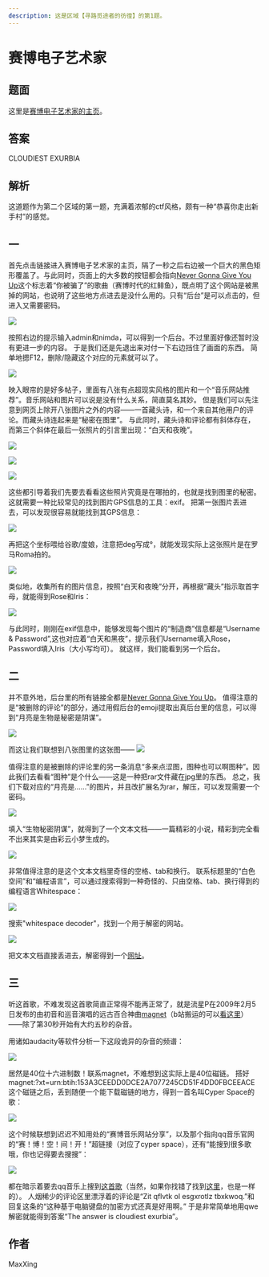 ```yaml
---
description: 这是区域【寻路觅途者的彷徨】的第1题。
---
```


# 赛博电子艺术家

## 题面

这里是[赛博电子艺术家的主页](http://lab.maxxsoft.net/puzzle/cyberelec/)。

## 答案

<AnswerBlock>CLOUDIEST EXURBIA</AnswerBlock>

## 解析

这道题作为第二个区域的第一题，充满着浓郁的ctf风格，颇有一种“恭喜你走出新手村”的感觉。

## 一

首先点击链接进入赛博电子艺术家的主页，隔了一秒之后右边被一个巨大的黑色矩形覆盖了。与此同时，页面上的大多数的按钮都会指向[Never Gonna Give You Up](https://www.bilibili.com/video/BV1GJ411x7h7)这个标志着“你被骗了”的歌曲（赛博时代的红鲱鱼），既点明了这个网站是被黑掉的网站，也说明了这些地方点进去是没什么用的。只有“后台”是可以点击的，但进入又需要密码。

![](./01-sai-bo-dian-zi-yi-shu-jia.assets/image_2.webp)

按照右边的提示输入admin和nimda，可以得到一个后台。不过里面好像还暂时没有更进一步的内容。
于是我们还是先退出来对付一下右边挡住了画面的东西。
简单地摁F12，删除/隐藏这个对应的元素就可以了。

![](./01-sai-bo-dian-zi-yi-shu-jia.assets/image_3.webp)

映入眼帘的是好多帖子，里面有八张有点超现实风格的图片和一个“音乐网站推荐”。音乐网站和图片可以说是没有什么关系，简直莫名其妙。
但是我们可以先注意到网页上除开八张图片之外的内容——一首藏头诗，和一个来自其他用户的评论。而藏头诗连起来是“秘密在图里”。
与此同时，藏头诗和评论都有斜体存在，而第三个斜体在最后一张照片的引言里出现：“白天和夜晚”。

![](./01-sai-bo-dian-zi-yi-shu-jia.assets/image_4.webp)

![](./01-sai-bo-dian-zi-yi-shu-jia.assets/image_5.webp)

![](./01-sai-bo-dian-zi-yi-shu-jia.assets/image_6.webp)

这些都引导着我们先要去看看这些照片究竟是在哪拍的，也就是找到图里的秘密。这就需要一种比较常见的找到图片GPS信息的工具：exif。
把第一张图片丢进去，可以发现很容易就能找到其GPS信息：

![](./01-sai-bo-dian-zi-yi-shu-jia.assets/image_7.webp)

再把这个坐标喂给谷歌/度娘，注意把deg写成°，就能发现实际上这张照片是在罗马Roma拍的。

![](./01-sai-bo-dian-zi-yi-shu-jia.assets/image_8.webp)

类似地，收集所有的图片信息，按照“白天和夜晚”分开，再根据“藏头”指示取首字母，就能得到Rose和Iris：

![](./01-sai-bo-dian-zi-yi-shu-jia.assets/image_9.webp)

与此同时，刚刚在exif信息中，能够发现每个图片的“制造商”信息都是“Username & Password”,这也对应着“白天和黑夜”，提示我们Username填入Rose，Password填入Iris（大小写均可）。
就这样，我们能看到另一个后台。

## 二

并不意外地，后台里的所有链接全都是[Never Gonna Give You Up](https://www.bilibili.com/video/BV1GJ411x7h7)。
值得注意的是“被删除的评论”的部分，通过用假后台的emoji提取出真后台里的信息，可以得到“月亮是生物是秘密是阴谋”。

![](./01-sai-bo-dian-zi-yi-shu-jia.assets/image_1.webp)

而这让我们联想到八张图里的这张图——
![](./01-sai-bo-dian-zi-yi-shu-jia.assets/image_11.webp)

值得注意的是被删除的评论里的另一条消息“多来点涩图，图种也可以啊图种”。因此我们去看看“图种”是个什么——这是一种把rar文件藏在jpg里的东西。
总之，我们下载对应的“月亮是……”的图片，并且改扩展名为rar，解压，可以发现需要一个密码。

![](./01-sai-bo-dian-zi-yi-shu-jia.assets/image_12.webp)

填入“生物秘密阴谋”，就得到了一个文本文档——一篇精彩的小说，精彩到完全看不出来其实是由彩云小梦生成的。

![](./01-sai-bo-dian-zi-yi-shu-jia.assets/image_13.webp)

非常值得注意的是这个文本文档里奇怪的空格、tab和换行。
联系标题里的“白色空间”和“编程语言”，可以通过搜索得到一种奇怪的、只由空格、tab、换行得到的编程语言Whitespace：

![](./01-sai-bo-dian-zi-yi-shu-jia.assets/image_14.webp)

搜索"whitespace decoder"，找到一个用于解密的网站。

![](./01-sai-bo-dian-zi-yi-shu-jia.assets/image_15.webp)

把文本文档直接丢进去，解密得到一个[网址](http://lab-maxxsoft-net-static.smartgslb.com/puzzle/cyberelec/noom_krad.mp3)。

## 三

听这首歌，不难发现这首歌简直正常得不能再正常了，就是流星P在2009年2月5日发布的由初音和巡音演唱的远古百合神曲[magnet](https://www.nicovideo.jp/watch/sm6909505?ref=search_key_video&playlist=eyJ0eXBlIjoic2VhcmNoIiwiY29udGV4dCI6eyJrZXl3b3JkIjoibWFnbmV0Iiwic29ydEtleSI6ImhvdCIsInNvcnRPcmRlciI6Im5vbmUiLCJwYWdlIjoxLCJwYWdlU2l6ZSI6MzJ9fQ&ss_pos=1&ss_id=5640228e-41c7-4e13-aacd-21ffd6434328)（b站搬运的可以[看这里](https://www.bilibili.com/video/BV1xx411c7UF?spm_id_from=333.337.search-card.all.click&vd_source=88cf0454fc7f6f440fd8e75f180f5eb2)）——除了第30秒开始有大约五秒的杂音。

用诸如audacity等软件分析一下这段诡异的杂音的频谱：

![](./01-sai-bo-dian-zi-yi-shu-jia.assets/image_16.webp)

居然是40位十六进制数！联系magnet，不难想到这实际上是40位磁链。
搭好magnet:?xt=urn:btih:153A3CEEDD0DCE2A7077245CD51F4DD0FBCEEACE 这个磁链之后，丢到随便一个能下载磁链的地方，得到一首名叫Cyper Space的歌：

![](./01-sai-bo-dian-zi-yi-shu-jia.assets/image_17.webp)

这个时候联想到迟迟不知用处的“赛博音乐网站分享”，以及那个指向qq音乐官网的“赛！博！空！间！开！”超链接（对应了cyper space），还有“能搜到很多歌哦，你也记得要去搜搜”：

![](./01-sai-bo-dian-zi-yi-shu-jia.assets/image_18.webp)

都在暗示着要去qq音乐上搜到[这首歌](https://y.qq.com/n/ryqq/songDetail/001ADyKr46L6SS)（当然，如果你找错了找到[这里](https://y.qq.com/n/ryqq/songDetail/001aHZdQ10K2fZ)，也是一样的）。
人烟稀少的评论区里漂浮着的评论是“Zit qflvtk ol esgxrotlz tbxkwoq.”和回复这条的“这种基于电脑键盘的加密方式还真是好用啊。”
于是非常简单地用qwe解密就能得到答案“The answer is cloudiest exurbia”。

## 作者

MaxXing
